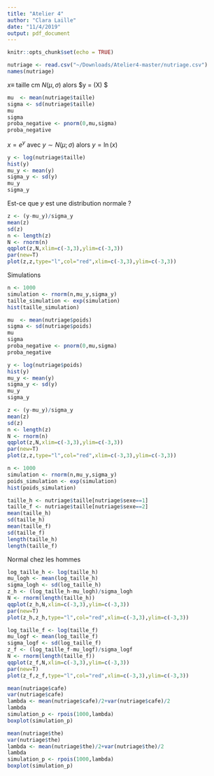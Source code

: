 ```yaml
---
title: "Atelier 4"
author: "Clara Laille"
date: "11/4/2019"
output: pdf_document
---
```


```r
knitr::opts_chunk$set(echo = TRUE)
```

```r
nutriage <- read.csv("~/Downloads/Atelier4-master/nutriage.csv")
names(nutriage)
```

$x \equiv$ taille cm $N(\mu,\sigma)$ alors $y = \ln(X) $

```r
mu  <- mean(nutriage$taille)
sigma <- sd(nutriage$taille)
mu
sigma
proba_negative <- pnorm(0,mu,sigma)
proba_negative
```
$x = e^y$ avec $y \sim N(\mu;\sigma)$ alors $y = \ln(x)$

```r
y <- log(nutriage$taille)
hist(y)
mu_y <- mean(y)
sigma_y <- sd(y)
mu_y
sigma_y
```

Est-ce que $y$ est une distribution normale ? 

```r
z <- (y-mu_y)/sigma_y
mean(z)
sd(z)
n <- length(z)
N <- rnorm(n)
qqplot(z,N,xlim=c(-3,3),ylim=c(-3,3))
par(new=T)
plot(z,z,type="l",col="red",xlim=c(-3,3),ylim=c(-3,3))
```
Simulations

```r
n <- 1000
simulation <- rnorm(n,mu_y,sigma_y)
taille_simulation <- exp(simulation)
hist(taille_simulation)
```

```r
mu  <- mean(nutriage$poids)
sigma <- sd(nutriage$poids)
mu
sigma
proba_negative <- pnorm(0,mu,sigma)
proba_negative
```
```r
y <- log(nutriage$poids)
hist(y)
mu_y <- mean(y)
sigma_y <- sd(y)
mu_y
sigma_y
```
```r
z <- (y-mu_y)/sigma_y
mean(z)
sd(z)
n <- length(z)
N <- rnorm(n)
qqplot(z,N,xlim=c(-3,3),ylim=c(-3,3))
par(new=T)
plot(z,z,type="l",col="red",xlim=c(-3,3),ylim=c(-3,3))
```
```r
n <- 1000
simulation <- rnorm(n,mu_y,sigma_y)
poids_simulation <- exp(simulation)
hist(poids_simulation)
```

```r
taille_h <- nutriage$taille[nutriage$sexe==1]
taille_f <- nutriage$taille[nutriage$sexe==2]
mean(taille_h)
sd(taille_h)
mean(taille_f)
sd(taille_f)
length(taille_h)
length(taille_f)
```
Normal chez les hommes

```r
log_taille_h <- log(taille_h)
mu_logh <- mean(log_taille_h)
sigma_logh <- sd(log_taille_h)
z_h <- (log_taille_h-mu_logh)/sigma_logh
N <- rnorm(length(taille_h))
qqplot(z_h,N,xlim=c(-3,3),ylim=c(-3,3))
par(new=T)
plot(z_h,z_h,type="l",col="red",xlim=c(-3,3),ylim=c(-3,3))
```

```r
log_taille_f <- log(taille_f)
mu_logf <- mean(log_taille_f)
sigma_logf <- sd(log_taille_f)
z_f <- (log_taille_f-mu_logf)/sigma_logf
N <- rnorm(length(taille_f))
qqplot(z_f,N,xlim=c(-3,3),ylim=c(-3,3))
par(new=T)
plot(z_f,z_f,type="l",col="red",xlim=c(-3,3),ylim=c(-3,3))
```

```r
mean(nutriage$cafe)
var(nutriage$cafe)
lambda <- mean(nutriage$cafe)/2+var(nutriage$cafe)/2
lambda
simulation_p <- rpois(1000,lambda)
boxplot(simulation_p)
```

```r
mean(nutriage$the)
var(nutriage$the)
lambda <- mean(nutriage$the)/2+var(nutriage$the)/2
lambda
simulation_p <- rpois(1000,lambda)
boxplot(simulation_p)
```


